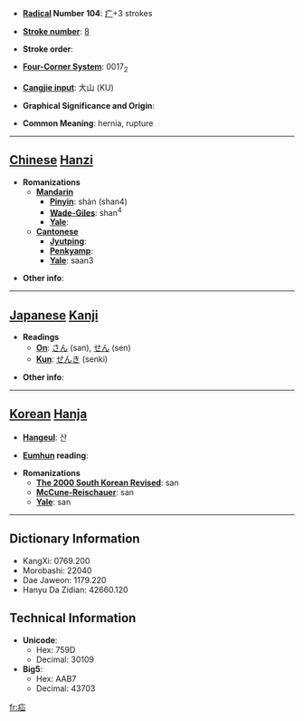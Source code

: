 * '''[[Wiktionary:Chinese radical index| Radical]] Number 104''': [[Wiktionary:Chinese radical index 疒|疒]]+3 strokes

* '''[[Wiktionary:Chinese total strokes index|Stroke number]]''': [[Wiktionary:Chinese total strokes index 8|8]]

* '''Stroke order''': 

* '''[[Wiktionary:Chinese four corner index|Four-Corner System]]''': 0017<sub>2</sub>

* '''[[Wiktionary:Chinese Cangjie index|Cangjie input]]''': 大山 (KU)

* '''Graphical Significance and Origin''': 

* '''Common Meaning''': hernia, rupture

----

== [[Chinese]] [[Hanzi]] ==

* '''Romanizations'''
** '''[[Mandarin]]'''
*** '''[[Pinyin]]''': shàn (shan4)
*** '''[[Wade-Giles]]''': shan<sup>4</sup>
*** '''[[Yale]]''': 
** '''[[Cantonese]]'''
*** '''[[Jyutping]]''':
*** '''[[Penkyamp]]''': 
*** '''[[Yale]]''': saan3

* '''Other info''': 

----

== [[Japanese]] [[Kanji]] ==

* '''Readings'''
** '''[[On]]''': [[さん]] (san), [[せん]] (sen)
** '''[[Kun]]''': [[せんき]] (senki)

* '''Other info''':  

----

== [[Korean]] [[Hanja]] ==

* '''[[Hangeul]]''': 산

* '''[[Eumhun]] reading''': 

* '''Romanizations'''
** '''[[The 2000 South Korean Revised Romanization|The 2000 South Korean Revised]]''': san
** '''[[McCune-Reischauer]]''': san
** '''[[Yale]]''': san

----

== Dictionary Information ==

* KangXi: 0769.200
* Morobashi: 22040
* Dae Jaweon: 1179.220
* Hanyu Da Zidian: 42660.120

== Technical Information ==

* '''Unicode''':
** Hex: 759D
** Decimal: 30109
* '''Big5''':
** Hex: AAB7
** Decimal: 43703

[[fr:疝]]